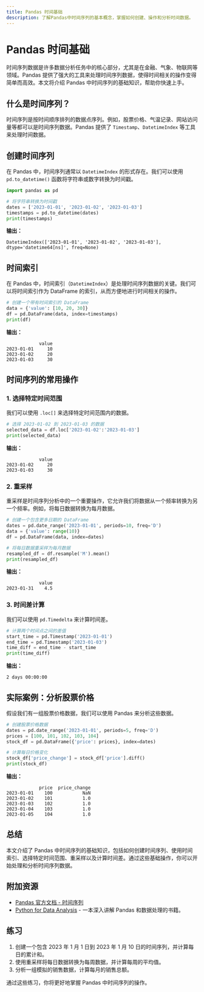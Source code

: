```yaml
---
title: Pandas 时间基础
description: 了解Pandas中时间序列的基本概念，掌握如何创建、操作和分析时间数据。
---
```


# Pandas 时间基础

时间序列数据是许多数据分析任务中的核心部分，尤其是在金融、气象、物联网等领域。Pandas 提供了强大的工具来处理时间序列数据，使得时间相关的操作变得简单而高效。本文将介绍 Pandas 中时间序列的基础知识，帮助你快速上手。

## 什么是时间序列？

时间序列是按时间顺序排列的数据点序列。例如，股票价格、气温记录、网站访问量等都可以是时间序列数据。Pandas 提供了 `Timestamp`、`DatetimeIndex` 等工具来处理时间数据。

## 创建时间序列

在 Pandas 中，时间序列通常以 `DatetimeIndex` 的形式存在。我们可以使用 `pd.to_datetime()` 函数将字符串或数字转换为时间戳。

```python
import pandas as pd

# 将字符串转换为时间戳
dates = ['2023-01-01', '2023-01-02', '2023-01-03']
timestamps = pd.to_datetime(dates)
print(timestamps)
```

**输出：**
```
DatetimeIndex(['2023-01-01', '2023-01-02', '2023-01-03'], dtype='datetime64[ns]', freq=None)
```

## 时间索引

在 Pandas 中，时间索引（`DatetimeIndex`）是处理时间序列数据的关键。我们可以将时间索引作为 DataFrame 的索引，从而方便地进行时间相关的操作。

```python
# 创建一个带有时间索引的 DataFrame
data = {'value': [10, 20, 30]}
df = pd.DataFrame(data, index=timestamps)
print(df)
```

**输出：**
```
            value
2023-01-01     10
2023-01-02     20
2023-01-03     30
```

## 时间序列的常用操作

### 1. 选择特定时间范围

我们可以使用 `.loc[]` 来选择特定时间范围内的数据。

```python
# 选择 2023-01-02 到 2023-01-03 的数据
selected_data = df.loc['2023-01-02':'2023-01-03']
print(selected_data)
```

**输出：**
```
            value
2023-01-02     20
2023-01-03     30
```

### 2. 重采样

重采样是时间序列分析中的一个重要操作，它允许我们将数据从一个频率转换为另一个频率。例如，将每日数据转换为每月数据。

```python
# 创建一个包含更多日期的 DataFrame
dates = pd.date_range('2023-01-01', periods=10, freq='D')
data = {'value': range(10)}
df = pd.DataFrame(data, index=dates)

# 将每日数据重采样为每月数据
resampled_df = df.resample('M').mean()
print(resampled_df)
```

**输出：**
```
            value
2023-01-31    4.5
```

### 3. 时间差计算

我们可以使用 `pd.Timedelta` 来计算时间差。

```python
# 计算两个时间点之间的差值
start_time = pd.Timestamp('2023-01-01')
end_time = pd.Timestamp('2023-01-03')
time_diff = end_time - start_time
print(time_diff)
```

**输出：**
```
2 days 00:00:00
```

## 实际案例：分析股票价格

假设我们有一组股票价格数据，我们可以使用 Pandas 来分析这些数据。

```python
# 创建股票价格数据
dates = pd.date_range('2023-01-01', periods=5, freq='D')
prices = [100, 101, 102, 103, 104]
stock_df = pd.DataFrame({'price': prices}, index=dates)

# 计算每日价格变化
stock_df['price_change'] = stock_df['price'].diff()
print(stock_df)
```

**输出：**
```
            price  price_change
2023-01-01    100           NaN
2023-01-02    101           1.0
2023-01-03    102           1.0
2023-01-04    103           1.0
2023-01-05    104           1.0
```

## 总结

本文介绍了 Pandas 中时间序列的基础知识，包括如何创建时间序列、使用时间索引、选择特定时间范围、重采样以及计算时间差。通过这些基础操作，你可以开始处理和分析时间序列数据。

## 附加资源

- [Pandas 官方文档 - 时间序列](https://pandas.pydata.org/pandas-docs/stable/user_guide/timeseries.html)
- [Python for Data Analysis](https://www.amazon.com/Python-Data-Analysis-Wrangling-IPython/dp/1491957662) - 一本深入讲解 Pandas 和数据处理的书籍。

## 练习

1. 创建一个包含 2023 年 1 月 1 日到 2023 年 1 月 10 日的时间序列，并计算每日的累计和。
2. 使用重采样将每日数据转换为每周数据，并计算每周的平均值。
3. 分析一组模拟的销售数据，计算每月的销售总额。

通过这些练习，你将更好地掌握 Pandas 中时间序列的操作。